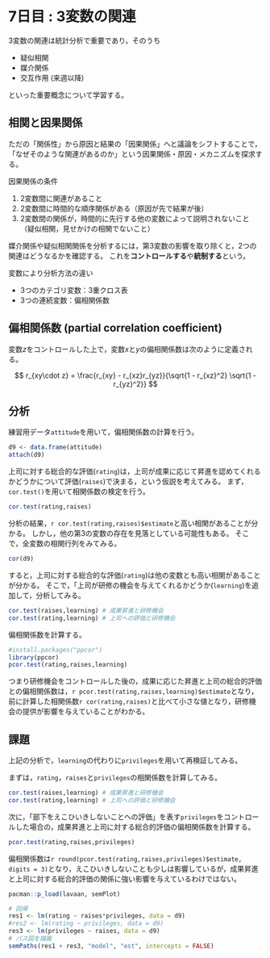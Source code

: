 # 7日目 : 3変数の関連 {.unnumbered}

3変数の関連は統計分析で重要であり，そのうち

- 疑似相関
- 媒介関係
- 交互作用 (来週以降)

といった重要概念について学習する。

## 相関と因果関係

ただの「関係性」から原因と結果の「因果関係」へと議論をシフトすることで，「なぜそのような関連があるのか」という因果関係・原因・メカニズムを探求する。

因果関係の条件

1. 2変数間に関連があること
2. 2変数間に時間的な順序関係がある（原因が先で結果が後）
3. 2変数間の関係が，時間的に先行する他の変数によって説明されないこと（疑似相関，見せかけの相関でないこと）


媒介関係や疑似相関関係を分析するには，第3変数の影響を取り除くと，2つの関連はどうなるかを確認する。
これを**コントロールする**や**統制する**という。

変数により分析方法の違い

- 3つのカテゴリ変数：3重クロス表
- 3つの連続変数：偏相関係数

## 偏相関係数 (partial correlation coefficient)

変数$z$をコントロールした上で，変数$x$と$y$の偏相関係数は次のように定義される。

$$
r_{xy\cdot z} = \frac{r_{xy} - r_{xz}r_{yz}}{\sqrt{1 - r_{xz}^2} \sqrt{1 - r_{yz}^2}}
$$


## 分析

練習用データ`attitude`を用いて，偏相関係数の計算を行う。

```r
d9 <- data.frame(attitude)
attach(d9)
```

上司に対する総合的な評価(`rating`)は，上司が成果に応じて昇進を認めてくれるかどうかについて評価(`raises`)で決まる，という仮説を考えてみる。
まず，`cor.test()`を用いて相関係数の検定を行う。

```r
cor.test(rating,raises)
```

分析の結果，`r cor.test(rating,raises)$estimate`と高い相関があることが分かる。
しかし，他の第3の変数の存在を見落としている可能性もある。
そこで，全変数の相関行列をみてみる。

```r
cor(d9)
```


すると，上司に対する総合的な評価(`rating`)は他の変数とも高い相関があることが分かる。
そこで，「上司が研修の機会を与えてくれるかどうか(`learning`)を追加して，分析してみる。

```r
cor.test(raises,learning) # 成果昇進と研修機会
cor.test(rating,learning) # 上司への評価と研修機会
```

偏相関係数を計算する。

```r
#install.packages("ppcor")
library(ppcor)
pcor.test(rating,raises,learning)
```

つまり研修機会をコントロールした後の，成果に応じた昇進と上司の総合的評価との偏相関係数は，`r pcor.test(rating,raises,learning)$estimate`となり，前に計算した相関係数`r cor(rating,raises)`と比べて小さな値となり，研修機会の提供が影響を与えていることがわかる。

## 課題

上記の分析で，`learning`の代わりに`privileges`を用いて再検証してみる。

まずは，`rating`，`raises`と`privileges`の相関係数を計算してみる。

```r
cor.test(raises,learning) # 成果昇進と研修機会
cor.test(rating,learning) # 上司への評価と研修機会
```

次に，「部下をえこひいきしないことへの評価」を表す`privileges`をコントロールした場合の，成果昇進と上司に対する総合的評価の偏相関係数を計算する。

```r
pcor.test(rating,raises,privileges)
```

偏相関係数は`r round(pcor.test(rating,raises,privileges)$estimate, digits = 3)`となり，えこひいきしないことも少しは影響しているが，成果昇進と上司に対する総合的評価の関係に強い影響を与えているわけではない。



```r
pacman::p_load(lavaan, semPlot)

# 回帰
res1 <- lm(rating ~ raises*privileges, data = d9)
#res2 <- lm(rating ~ privileges, data = d9)
res3 <- lm(privileges ~ raises, data = d9)
# パス図を描画
semPaths(res1 + res3, "model", "est", intercepts = FALSE)
```



